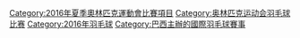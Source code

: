 {{Catmore}}

[[Category:2016年夏季奧林匹克運動會比賽項目|Category:2016年夏季奧林匹克運動會比賽項目]]
[[Category:奥林匹克运动会羽毛球比赛|Category:奥林匹克运动会羽毛球比赛]]
[[Category:2016年羽毛球|Category:2016年羽毛球]]
[[Category:巴西主辦的國際羽毛球賽事|Category:巴西主辦的國際羽毛球賽事]]